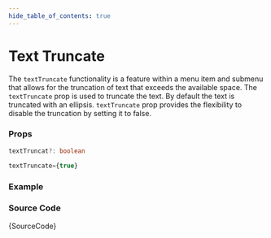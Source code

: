 ```yaml
---
hide_table_of_contents: true
---
```



# Text Truncate

The `textTruncate` functionality is a feature within a menu item and submenu that allows for the truncation of text that exceeds the available space. The `textTruncate` prop is used to truncate the text. By default the text is truncated with an ellipsis. `textTruncate` prop provides the flexibility to disable the truncation by setting it to false.

### Props

```ts
textTruncat?: boolean
```

```ts title='Default Value'
textTruncate={true}
```

### Example

<BrowserWindow url='/horizontal-menu/menu/text-truncate'>
  <Provider>
    <TextTruncate />
  </Provider>
</BrowserWindow>

### Source Code

<TsToJsCodeSnippet>{SourceCode}</TsToJsCodeSnippet>
